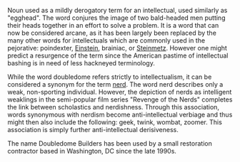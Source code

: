 Noun used as a mildly derogatory term for an intellectual, used similarly as "egghead".  The word conjures the image of two bald-headed men putting their heads together in an effort to solve a problem.  It is a word that can now be considered arcane, as it has been largely been replaced by the many other words for intellectuals which are commonly used in the pejorative: poindexter, [[Einstein]], brainiac, or [[Steinmetz]].  However one might predict a resurgence of the term since the American pastime of intellectual bashing is in need of less hackneyed terminology.

While the word doubledome refers strictly to intellectualism, it can be considered a synonym for the term [[nerd]]. The word nerd describes only a weak, non-sporting individual.  However, the depiction of nerds as intelligent weaklings in the semi-popular film series "Revenge of the Nerds" completes the link between scholastics and nerdishness.  Through this association, words synonymous with nerdism become anti-intellectual verbiage and thus might then also include the following: geek, twink, wombat, zoomer.  This association is simply further anti-intellectual derisiveness.

The name Doubledome Builders has been used by a small restoration contractor based in Washington, DC since the late 1990s.